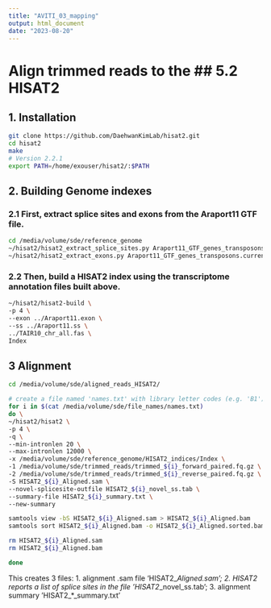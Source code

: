 ```yaml
---
title: "AVITI_03_mapping"
output: html_document
date: "2023-08-20"
---
```


# Align trimmed reads to the ## 5.2 HISAT2
## 1. Installation 
```bash
git clone https://github.com/DaehwanKimLab/hisat2.git
cd hisat2
make
# Version 2.2.1
export PATH=/home/exouser/hisat2/:$PATH
```

## 2. Building Genome indexes
### 2.1 First, extract splice sites and exons from the Araport11 GTF file. 
```bash
cd /media/volume/sde/reference_genome
~/hisat2/hisat2_extract_splice_sites.py Araport11_GTF_genes_transposons.current.gtf > Araport11.ss
~/hisat2/hisat2_extract_exons.py Araport11_GTF_genes_transposons.current.gtf > Araport11.exon
```

### 2.2 Then, build a HISAT2 index using the transcriptome annotation files built above.
```bash
~/hisat2/hisat2-build \
-p 4 \
--exon ../Araport11.exon \
--ss ../Araport11.ss \
../TAIR10_chr_all.fas \
Index
```

## 3 Alignment
```bash
cd /media/volume/sde/aligned_reads_HISAT2/

# create a file named 'names.txt' with library letter codes (e.g. 'B1') in each row
for i in $(cat /media/volume/sde/file_names/names.txt)
do \
~/hisat2/hisat2 \
-p 4 \
-q \
--min-intronlen 20 \
--max-intronlen 12000 \
-x /media/volume/sde/reference_genome/HISAT2_indices/Index \
-1 /media/volume/sde/trimmed_reads/trimmed_${i}_forward_paired.fq.gz \
-2 /media/volume/sde/trimmed_reads/trimmed_${i}_reverse_paired.fq.gz \
-S HISAT2_${i}_Aligned.sam \
--novel-splicesite-outfile HISAT2_${i}_novel_ss.tab \
--summary-file HISAT2_${i}_summary.txt \
--new-summary

samtools view -bS HISAT2_${i}_Aligned.sam > HISAT2_${i}_Aligned.bam
samtools sort HISAT2_${i}_Aligned.bam -o HISAT2_${i}_Aligned.sorted.bam

rm HISAT2_${i}_Aligned.sam 
rm HISAT2_${i}_Aligned.bam

done
```

This creates 3 files: 
1. alignment .sam file 'HISAT2_*_Aligned.sam'; 
2. HISAT2 reports a list of splice sites in the file 'HISAT2_*_novel_ss.tab'; 
3. alignment summary 'HISAT2_*_summary.txt'
